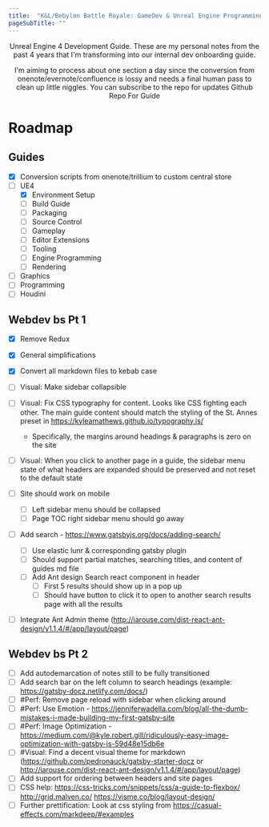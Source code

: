 ```yaml
---
title:  "K&L/Bebylon Battle Royale: GameDev & Unreal Engine Programming Guide"
pageSubTitle: ""
---
```



<div align="center">
<AntdPageHeader title='K&amp;L/Bebylon Battle Royale: GameDev &amp; Unreal Engine Programming Guide' />
<AntdDivider />
Unreal Engine 4 Development Guide. These are my personal notes from the past 4 years that I'm transforming into our internal dev onboarding guide.

I'm aiming to process about one section a day since the conversion from onenote/evernote/confluence is lossy and needs a final human pass to clean up little niggles.
You can subscribe to the repo for updates
<AntdDivider />
<AntdButton type='primary' size='large' href={siteCfg.repoURL}>
Github Repo For Guide
</AntdButton>
</div>

# Roadmap

## Guides
- [x] Conversion scripts from onenote/trillium to custom central store
- [ ] UE4
  - [x] Environment Setup
  - [ ] Build Guide
  - [ ] Packaging
  - [ ] Source Control
  - [ ] Gameplay
  - [ ] Editor Extensions
  - [ ] Tooling
  - [ ] Engine Programming
  - [ ] Rendering
- [ ] Graphics
- [ ] Programming
- [ ] Houdini

## Webdev bs Pt 1
- [x] Remove Redux
- [x] General simplifications
- [x] Convert all markdown files to kebab case

- [ ] Visual: Make sidebar collapsible
- [ ] Visual: Fix CSS typography for content. Looks like CSS fighting each other. The main guide content should match the styling of the St. Annes preset in https://kyleamathews.github.io/typography.js/
    - Specifically, the margins around headings & paragraphs is zero on the site
- [ ] Visual: When you click to another page in a guide, the sidebar menu state of what headers are expanded should be preserved and not reset to the default state
- [ ] Site should work on mobile
  - [ ] Left sidebar menu should be collapsed
  - [ ] Page TOC right sidebar menu should go away
- [ ] Add search - https://www.gatsbyjs.org/docs/adding-search/
  - [ ] Use elastic lunr & corresponding gatsby plugin
  - [ ] Should support partial matches, searching titles, and content of guides md file
  - [ ] Add Ant design Search react component in header
    - [ ] First 5 results should show up in a pop up
    - [ ] Should have button to click it to open to another search results page with all the results
- [ ] Integrate Ant Admin theme (http://iarouse.com/dist-react-ant-design/v1.1.4/#/app/layout/page)

## Webdev bs Pt 2
- [ ] Add autodemarcation of notes still to be fully transitioned
- [ ] Add search bar on the left column to search headings (example: https://gatsby-docz.netlify.com/docs/)
- [ ] #Perf: Remove page reload with sidebar when clicking around
- [ ] #Perf: Use Emotion - https://jenniferwadella.com/blog/all-the-dumb-mistakes-i-made-building-my-first-gatsby-site
- [ ] #Perf: Image Optimization - https://medium.com/@kyle.robert.gill/ridiculously-easy-image-optimization-with-gatsby-js-59d48e15db6e
- [ ] #Visual: Find a decent visual theme for markdown (https://github.com/pedronauck/gatsby-starter-docz or http://iarouse.com/dist-react-ant-design/v1.1.4/#/app/layout/page)
- [ ] Add support for ordering between headers and site pages
- [ ] CSS help: https://css-tricks.com/snippets/css/a-guide-to-flexbox/ http://grid.malven.co/ https://visme.co/blog/layout-design/
- [ ] Further prettification: Look at css styling from https://casual-effects.com/markdeep/#examples
